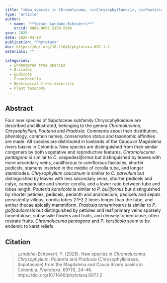 ```yaml
---
title: "<New species in Chromolucuma, <i>Chrysophyllum</i>, <i>Pouteria</i> and <i>Pradosia</i> (Chrysophylloideae, Sapotaceae) from the Magdalena and Cauca Rivers basins in Colombia"
type: "article"
author:
  - name: "**Yeison Londoño-Echeverri**"
    orcid: 0000-0001-5169-598X
year: 2025
date: 2025-04-10
publication: "Phytotaxa"
doi: https://doi.org/10.11646/phytotaxa.697.1.2
materials: ""

categories:
  - Endangered tree species
  - Ericales
  - Eudicots
  - Franchetella
  - Neotropical trees diversity
  - Plant taxonomy
---
```


## Abstract

Four new species of Sapotaceae subfamily Chrysophylloideae are described and illustrated, belonging to the genera *Chromolucuma*, *Chrysophyllum*, *Pouteria* and *Pradosia.* Comments about their distribution, phenology, common names, conservation status and taxonomic affinities are made. All species are distributed in lowlands of the Cauca or Magdalena rivers basins in Colombia. New species are distinguished from their similar congeners by both vegetative and reproductive features. *Chromolucuma pentagona* is similar to *C. cespedesiiformis* but distinguished by leaves with more secondary veins, cauliflorous to ramiflorous fascicles, shorter pedicels, stamens inserted in the middle of corolla tube, and longer staminodes. *Chrysophyllum caucanum* is similar to *C. parvulum* but distinguished by leaves with less secondary veins, shorter pedicels and calyx, campanulate and shorter corolla, and a lower ratio between tube and lobes length. *Pouteria karsticola* is similar to *P. bulliformis* but distinguished by shorter petioles, pedicels, perianth and androecium; pedicels and sepals persistently villous, corolla lobes 2.1–2.2 times longer than the tube, and anther thecae apically mammiform. *Pradosia tomentirostris* is similar to *P. golfodulcensis* but distinguished by petioles and leaf primary veins sparsely tomentulose, subsessile flowers and fruits, and densely tomentulose, often rostrate fruits. *Chromolucuma pentagona* and *P. karsticola* seem to be endemic to karst reliefs.

## Citation

> Londoño-Echeverri, Y. (2025). New species in *Chromolucuma*, *Chrysophyllum*, *Pouteria* and *Pradosia* (Chrysophylloideae, Sapotaceae) from the Magdalena and Cauca Rivers basins in Colombia. *Phytotaxa*, 697(1), 24–46. https://doi.org/10.11646/phytotaxa.697.1.2
